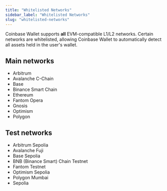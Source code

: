 ```yaml
---
title: "Whitelisted Networks"
sidebar_label: "Whitelisted Networks"
slug: "whitelisted-networks"
---
```


Coinbase Wallet supports **all** EVM-compatible L1/L2 networks. Certain networks are whitelisted, allowing Coinbase Wallet to automatically detect all assets held in the user's wallet.

## Main networks

- Arbitrum
- Avalanche C-Chain
- Base
- Binance Smart Chain
- Ethereum
- Fantom Opera
- Gnosis
- Optimism
- Polygon

## Test networks

- Arbitrum Sepolia
- Avalanche Fuji
- Base Sepolia
- BNB (Binance Smart) Chain Testnet
- Fantom Testnet
- Optimism Sepolia
- Polygon Mumbai
- Sepolia

